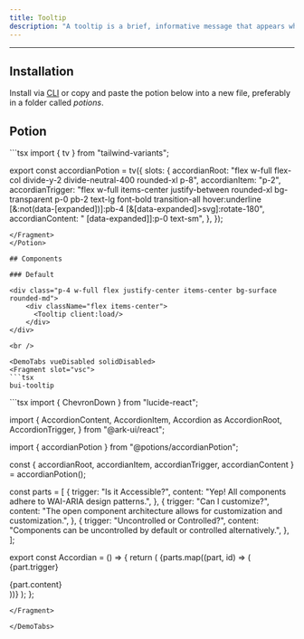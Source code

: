 ```yaml
---
title: Tooltip
description: "A tooltip is a brief, informative message that appears when a user interacts with an element. Tooltips are usually initiated when a button is focused or hovered."
---
```


---


<div class="p-4 w-full flex justify-center items-center bg-surface rounded-md">
    <div className="flex items-center">
      <Tooltip client:load/>
    </div>
</div>

## Installation

Install via <a href="/docs/getting-started/cli">CLI</a> or copy and paste the potion below into a new file, preferably in a folder called *potions*.

## Potion 

<Potion>
<Fragment slot="contentSlot">
```tsx
import { tv } from "tailwind-variants";

export const accordianPotion = tv({
  slots: {
    accordianRoot:
      "flex w-full flex-col divide-y-2 divide-neutral-400 rounded-xl p-8",
    accordianItem: "p-2",
    accordianTrigger:
      "flex w-full items-center justify-between rounded-xl bg-transparent p-0 pb-2 text-lg font-bold transition-all hover:underline [&:not(data-[expanded])]:pb-4 [&[data-expanded]>svg]:rotate-180",
    accordianContent: " [data-expanded]]:p-0 text-sm",
  },
});

```
</Fragment>
</Potion>

## Components 

### Default

<div class="p-4 w-full flex justify-center items-center bg-surface rounded-md">
    <div className="flex items-center">
      <Tooltip client:load/>
    </div>
</div>

<br />

<DemoTabs vueDisabled solidDisabled>
<Fragment slot="vsc">
```tsx
bui-tooltip 
```
</Fragment>
<Fragment slot="react">
```tsx
import { ChevronDown } from "lucide-react";

import {
  AccordionContent,
  AccordionItem,
  Accordion as AccordionRoot,
  AccordionTrigger,
} from "@ark-ui/react";

import { accordianPotion } from "@potions/accordianPotion";

const { accordianRoot, accordianItem, accordianTrigger, accordianContent } =
  accordianPotion();

const parts = [
  {
    trigger: "Is it Accessible?",
    content: "Yep! All components adhere to WAI-ARIA design patterns.",
  },
  {
    trigger: "Can I customize?",
    content:
      "The open component architecture allows for customization and customization.",
  },
  {
    trigger: "Uncontrolled or Controlled?",
    content:
      "Components can be uncontrolled by default or controlled alternatively.",
  },
];

export const Accordian = () => {
  return (
    <AccordionRoot className={accordianRoot()} defaultValue="Is it Accessible?">
      {parts.map((part, id) => (
        <AccordionItem
          className={accordianItem()}
          key={id}
          value={part.trigger}
        >
          <AccordionTrigger className={accordianTrigger()}>
            {part.trigger}
            <ChevronDown className="h-5 w-5 transition duration-500" />
          </AccordionTrigger>
          <AccordionContent className={accordianContent()}>
            <div className="mb-2">{part.content}</div>
          </AccordionContent>
        </AccordionItem>
      ))}
    </AccordionRoot>
  );
};

```
</Fragment>

</DemoTabs>


